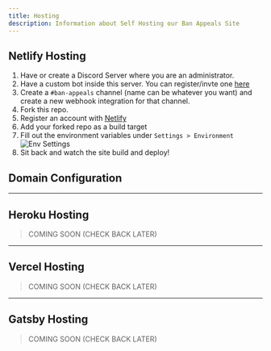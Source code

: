 ---
title: Hosting
description: Information about Self Hosting our Ban Appeals Site
---

## Netlify Hosting

1. Have or create a Discord Server where you are an administrator.
2. Have a custom bot inside this server. You can register/invte one [here](https://discord.com/login?redirect_to=%2Fdevelopers%2Fapplications)
3. Create a `#ban-appeals` channel (name can be whatever you want) and create a new webhook integration for that channel.
4. Fork this repo.
5. Register an account with [Netlify](https://www.netlify.com/)
6. Add your forked repo as a build target
7. Fill out the environment variables under `Settings > Environment`
![Env Settings](https://cdn.prettychill.dev/26b9a4.png)
8. Sit back and watch the site build and deploy!


## Domain Configuration

---

## Heroku Hosting
> COMING SOON (CHECK BACK LATER)

---

## Vercel Hosting
> COMING SOON (CHECK BACK LATER)


---

## Gatsby Hosting
> COMING SOON (CHECK BACK LATER)

